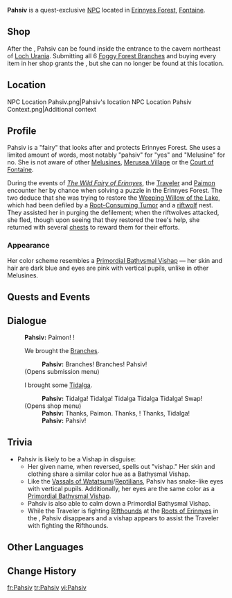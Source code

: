 {{Character Infobox
|type             = Quest NPC
|group            = Melusine
|image            = NPC Pahsiv.png
|realname         = <!-- Optional, if different from in-game name -->
|deceased         = <!-- Past (for deceased prior to events of the game) or free response -->
|region           = Fontaine
|location         = Fontaine
|affiliation      = 
|title            = 

|ancestry         = <!-- Clan/family -->
|father           = 
|mother           = 
|spouse           = 
|sibling          = 
|child            = 
|relative         = 

|voiceEN          = 
|voiceCN          = 
|voiceJP          = 
|voiceKR          = 
|dialoguereward   = 
}}
'''Pahsiv''' is a quest-exclusive [[NPC]] located in [[Erinnyes Forest]], [[Fontaine]].

==Shop==
After the {{Quest|The Wild Fairy of Erinnyes}}, Pahsiv can be found inside the entrance to the cavern northeast of [[Loch Urania]]. Submitting all 6 [[Foggy Forest Branch]]es and buying every item in her shop grants the {{Achievement|Tomorrow, and Tomorrow, and Tomorrow}}, but she can no longer be found at this location.

{{Shop/Header|currency=Tidalga|vendor=Pahsiv}}
{{Shop|Transoceanic Pearl|Tidalga*2|20}}
{{Shop|Lakelight Lily|Tidalga*2|15}}
{{Shop|Spring of the First Dewdrop|Tidalga*2|15}}
{{Shop|Bird Egg|Tidalga*2|5}}
{{Shop|Fish|Tidalga*2|5}}
{{Shop|Fowl|Tidalga*2|5}}
{{Shop|Crab|Tidalga*2|5}}
{{Shop|Mora|Tidalga*2|10}}
{{Shop/Footer}}

==Location==
<gallery>
NPC Location Pahsiv.png|Pahsiv's location
NPC Location Pahsiv Context.png|Additional context
</gallery>

==Profile==
Pahsiv is a "fairy" that looks after and protects Erinnyes Forest. She uses a limited amount of words, most notably "pahsiv" for "yes" and "Melusine" for no. She is not aware of other [[Melusine]]s, [[Merusea Village]] or the [[Court of Fontaine]].

During the events of ''[[The Wild Fairy of Erinnyes]]'', the [[Traveler]] and [[Paimon]] encounter her by chance when solving a puzzle in the Erinnyes Forest. The two deduce that she was trying to restore the [[Weeping Willow of the Lake]], which had been defiled by a [[Root-Consuming Tumor]] and a [[riftwolf]] nest. They assisted her in purging the defilement; when the riftwolves attacked, she fled, though upon seeing that they restored the tree's help, she returned with several [[chest]]s to reward them for their efforts.

===Appearance===
Her color scheme resembles a [[Primordial Bathysmal Vishap]] &mdash; her skin and hair are dark blue and eyes are pink with vertical pupils, unlike in other Melusines.

==Quests and Events==
{{Quests and Events}}
<!--
==Idle Quotes==
{{Dialogue Start}}
: {{DIcon|Idle}} {{Tx}}
:: {{A|VO {{subst:PAGENAME}} 01.ogg}} "{{Tx}}"
{{Dialogue End}}
-->
==Dialogue==
{{Dialogue Start}}
:'''Pahsiv:''' Paimon! {{Traveler}}!
:{{DIcon}} We brought the [[Foggy Forest Branch|Branches]].
::'''Pahsiv:''' Branches! Branches! Pahsiv!
:;(Opens submission menu)
:{{DIcon|Shop}} I brought some [[Tidalga]].
::'''Pahsiv:''' Tidalga! Tidalga! Tidalga Tidalga Tidalga! Swap!
:;(Opens shop menu)
::'''Pahsiv:''' Thanks, Paimon. Thanks, {{Traveler}}! Thanks, Tidalga!
::'''Pahsiv:''' Pahsiv!
{{Dialogue End}}
<!--
==Event Dialogue==
===Event Name===
{{Dialogue Start}}
:'''{{subst:PAGENAME}}:'''
{{Dialogue End}}
-->
==Trivia==
* Pahsiv is likely to be a Vishap in disguise:
** Her given name, when reversed, spells out "vishap." Her skin and clothing share a similar color hue as a Bathysmal Vishap.
** Like the [[Vassals of Watatsumi]]/[[Reptilian]]s, Pahsiv has snake-like eyes with vertical pupils. Additionally, her eyes are the same color as a [[Primordial Bathysmal Vishap]].
** Pahsiv is also able to calm down a Primordial Bathysmal Vishap.
** While the Traveler is fighting [[Rifthounds]] at the [[Roots of Erinnyes]] in the {{Quest|Within the Depths of Erinnyes}}, Pahsiv disappears and a vishap appears to assist the Traveler with fighting the Rifthounds.

==Other Languages==
{{Other Languages|default_hidden=1
|en      = Pahsiv
|zhs     = 珀西芙
|zhs_rm  = Pòxīfú
|zht     = 珀西芙
|zht_rm  = Pòxīfú
|ja      = パシーフ
|ja_rm   = Pashiifu
|ko      = 프샤비
|ko_rm   = 
|es      = Pahsiv
|fr      = Pahsiv
|ru      = Пашив
|th      = Pahsiv
|vi      = Pahsiv
|de      = Pahsiv
|id      = Pahsiv
|pt      = Pahsiv
|tr      = Pahsiv
|it      = Pahsiv
}}

==Change History==
{{Change History|4.2}}
<!--
==References==
{{Reflist}}
-->

[[fr:Pahsiv]]
[[tr:Pahsiv]]
[[vi:Pahsiv]]